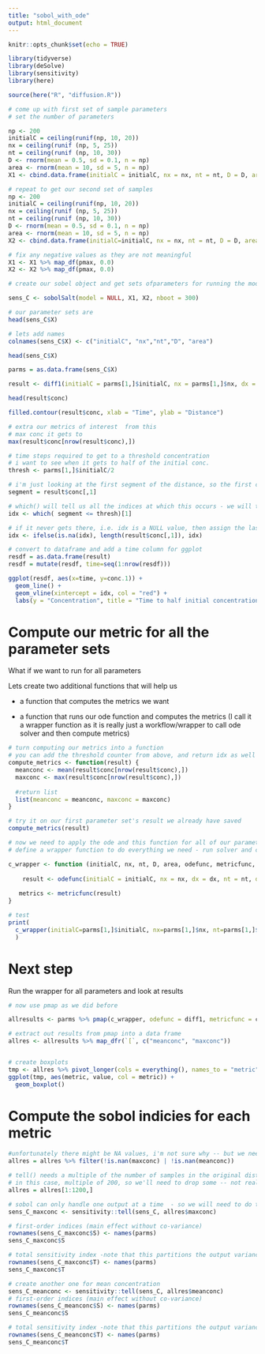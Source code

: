 ```yaml
---
title: "sobol_with_ode"
output: html_document
---
```


```r
knitr::opts_chunk$set(echo = TRUE)

library(tidyverse)
library(deSolve)
library(sensitivity)
library(here)

source(here("R", "diffusion.R"))
```

```r

# come up with first set of sample parameters
# set the number of parameters

np <- 200
initialC = ceiling(runif(np, 10, 20))
nx = ceiling(runif (np, 5, 25))
nt = ceiling(runif (np, 10, 30))
D <- rnorm(mean = 0.5, sd = 0.1, n = np)
area <- rnorm(mean = 10, sd = 5, n = np)
X1 <- cbind.data.frame(initialC = initialC, nx = nx, nt = nt, D = D, area = area)

# repeat to get our second set of samples
np <- 200
initialC = ceiling(runif(np, 10, 20))
nx = ceiling(runif (np, 5, 25))
nt = ceiling(runif (np, 10, 30))
D <- rnorm(mean = 0.5, sd = 0.1, n = np)
area <- rnorm(mean = 10, sd = 5, n = np)
X2 <- cbind.data.frame(initialC=initialC, nx = nx, nt = nt, D = D, area = area)

# fix any negative values as they are not meaningful
X1 <- X1 %>% map_df(pmax, 0.0)
X2 <- X2 %>% map_df(pmax, 0.0)

# create our sobel object and get sets ofparameters for running the model

sens_C <- sobolSalt(model = NULL, X1, X2, nboot = 300)

# our parameter sets are
head(sens_C$X)

# lets add names
colnames(sens_C$X) <- c("initialC", "nx","nt","D", "area")

head(sens_C$X)

parms = as.data.frame(sens_C$X)

result <- diff1(initialC = parms[1,]$initialC, nx = parms[1,]$nx, dx = 1, nt = parms[1,]$nt, dt = 1, D = parms[1,]$D, area = parms[1,]$area)

head(result$conc)

filled.contour(result$conc, xlab = "Time", ylab = "Distance")

# extra our metrics of interest  from this
# max conc it gets to
max(result$conc[nrow(result$conc),])

```
```r
# time steps required to get to a threshold concentration
# i want to see when it gets to half of the initial conc.
thresh <- parms[1,]$initialC/2

# i'm just looking at the first segment of the distance, so the first column in the matrix
segment = result$conc[,1]

# which() will tell us all the indices at which this occurs - we will take the first of these
idx <- which( segment <= thresh)[1]

# if it never gets there, i.e. idx is a NULL value, then assign the last time step
idx <- ifelse(is.na(idx), length(result$conc[,1]), idx)

# convert to dataframe and add a time column for ggplot
resdf = as.data.frame(result)
resdf = mutate(resdf, time=seq(1:nrow(resdf)))

ggplot(resdf, aes(x=time, y=conc.1)) +
  geom_line() +
  geom_vline(xintercept = idx, col = "red") +
  labs(y = "Concentration", title = "Time to half initial concentration")

```

# Compute our metric for all the parameter sets

What if we want to run for all parameters

Lets create two additional functions that will help us

* a function that computes the metrics we want

* a function that runs our ode function and computes the metrics (I call it a wrapper function as it is really just a workflow/wrapper to call ode solver and then compute metrics)
```r
# turn computing our metrics into a function
# you can add the threshold counter from above, and return idx as well
compute_metrics <- function(result) {
  meanconc <- mean(result$conc[nrow(result$conc),])
  maxconc <- max(result$conc[nrow(result$conc),])
  
  #return list
  list(meanconc = meanconc, maxconc = maxconc)
}

# try it on our first parameter set's result we already have saved
compute_metrics(result)

# now we need to apply the ode and this function for all of our parameters
# define a wrapper function to do everything we need - run solver and compute metrics - and send back results for each parameter

c_wrapper <- function (initialC, nx, nt, D, area, odefunc, metricfunc, dt=1, dx=1) {
   
    result <- odefunc(initialC = initialC, nx = nx, dx = dx, nt = nt, dt = dt, D = D, area = area)
   
   metrics <- metricfunc(result)
}

# test
print( 
  c_wrapper(initialC=parms[1,]$initialC, nx=parms[1,]$nx, nt=parms[1,]$nt, D=parms[1,]$D, area=parms[1,]$area, odefunc=diff1, metricfunc = compute_metrics)
  )
```



# Next step

Run the wrapper for all parameters and look at results


```r
# now use pmap as we did before

allresults <- parms %>% pmap(c_wrapper, odefunc = diff1, metricfunc = compute_metrics)

# extract out results from pmap into a data frame
allres <- allresults %>% map_dfr(`[`, c("meanconc", "maxconc"))


# create boxplots
tmp <- allres %>% pivot_longer(cols = everything(), names_to = "metric", values_to = "value")
ggplot(tmp, aes(metric, value, col = metric)) +
  geom_boxplot()
```

# Compute the sobol indicies for each metric

```r
#unfortunately there might be NA values, i'm not sure why -- but we need to filter them out
allres = allres %>% filter(!is.nan(maxconc) | !is.nan(meanconc))

# tell() needs a multiple of the number of samples in the original distribution
# in this case, multiple of 200, so we'll need to drop some -- not really ideal
allres = allres[1:1200,]

# sobol can only handle one output at a time  - so we will need to do them separately
sens_C_maxconc <- sensitivity::tell(sens_C, allres$maxconc)

# first-order indices (main effect without co-variance)
rownames(sens_C_maxconc$S) <- names(parms)
sens_C_maxconc$S

# total sensitivity index -note that this partitions the output variance
rownames(sens_C_maxconc$T) <- names(parms)
sens_C_maxconc$T

# create another one for mean concentration
sens_C_meanconc <- sensitivity::tell(sens_C, allres$meanconc)
# first-order indices (main effect without co-variance)
rownames(sens_C_meanconc$S) <- names(parms)
sens_C_meanconc$S

# total sensitivity index -note that this partitions the output variance - so values sum to 1
rownames(sens_C_meanconc$T) <- names(parms)
sens_C_meanconc$T
```

